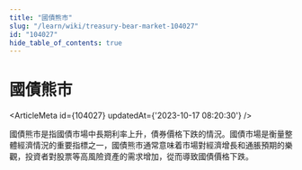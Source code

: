 ```yaml
---
title: "國債熊市"
slug: "/learn/wiki/treasury-bear-market-104027"
id: "104027"
hide_table_of_contents: true
---
```



# 國債熊市

<ArticleMeta id={104027} updatedAt={'2023-10-17 08:20:30'} />
<div className='border-solid border-b border-t-0 my-4 border-[var(--ifm-color-gray-300)]' />

國債熊市是指國債市場中長期利率上升，債券價格下跌的情況。國債市場是衡量整體經濟情況的重要指標之一，國債熊市通常意味着市場對經濟增長和通脹預期的樂觀，投資者對股票等高風險資產的需求增加，從而導致國債價格下跌。
